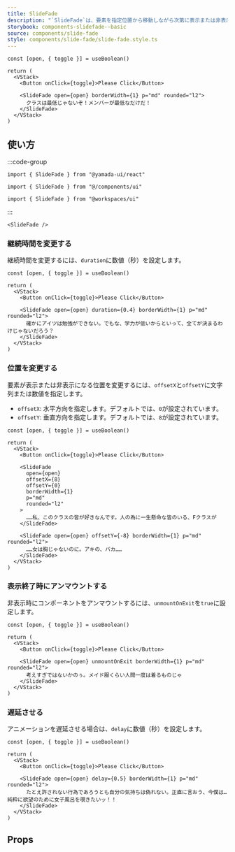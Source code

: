 ```yaml
---
title: SlideFade
description: "`SlideFade`は、要素を指定位置から移動しながら次第に表示または非表示にするコンポーネントです。"
storybook: components-slidefade--basic
source: components/slide-fade
style: components/slide-fade/slide-fade.style.ts
---
```


```tsx preview functional client
const [open, { toggle }] = useBoolean()

return (
  <VStack>
    <Button onClick={toggle}>Please Click</Button>

    <SlideFade open={open} borderWidth={1} p="md" rounded="l2">
      クラスは最低じゃないぞ！メンバーが最低なだけだ！
    </SlideFade>
  </VStack>
)
```

## 使い方

:::code-group

```tsx [package]
import { SlideFade } from "@yamada-ui/react"
```

```tsx [alias]
import { SlideFade } from "@/components/ui"
```

```tsx [monorepo]
import { SlideFade } from "@workspaces/ui"
```

:::

```tsx
<SlideFade />
```

### 継続時間を変更する

継続時間を変更するには、`duration`に数値（秒）を設定します。

```tsx preview functional client
const [open, { toggle }] = useBoolean()

return (
  <VStack>
    <Button onClick={toggle}>Please Click</Button>

    <SlideFade open={open} duration={0.4} borderWidth={1} p="md" rounded="l2">
      確かにアイツは勉強ができない。でもな、学力が低いからといって、全てが決まるわけじゃないだろう？
    </SlideFade>
  </VStack>
)
```

### 位置を変更する

要素が表示または非表示になる位置を変更するには、`offsetX`と`offsetY`に文字列または数値を指定します。

- `offsetX`: 水平方向を指定します。デフォルトでは、`0`が設定されています。
- `offsetY`: 垂直方向を指定します。デフォルトでは、`8`が設定されています。

```tsx preview functional client
const [open, { toggle }] = useBoolean()

return (
  <VStack>
    <Button onClick={toggle}>Please Click</Button>

    <SlideFade
      open={open}
      offsetX={8}
      offsetY={0}
      borderWidth={1}
      p="md"
      rounded="l2"
    >
      ……私、このクラスの皆が好きなんです。人の為に一生懸命な皆のいる、Fクラスが
    </SlideFade>

    <SlideFade open={open} offsetY={-8} borderWidth={1} p="md" rounded="l2">
      ……女は胸じゃないのに。アキの、バカ……
    </SlideFade>
  </VStack>
)
```

### 表示終了時にアンマウントする

非表示時にコンポーネントをアンマウントするには、`unmountOnExit`を`true`に設定します。

```tsx preview functional client
const [open, { toggle }] = useBoolean()

return (
  <VStack>
    <Button onClick={toggle}>Please Click</Button>

    <SlideFade open={open} unmountOnExit borderWidth={1} p="md" rounded="l2">
      考えすぎではないかのぅ。メイド服くらい人間一度は着るものじゃ
    </SlideFade>
  </VStack>
)
```

### 遅延させる

アニメーションを遅延させる場合は、`delay`に数値（秒）を設定します。

```tsx preview functional client
const [open, { toggle }] = useBoolean()

return (
  <VStack>
    <Button onClick={toggle}>Please Click</Button>

    <SlideFade open={open} delay={0.5} borderWidth={1} p="md" rounded="l2">
      たとえ許されない行為であろうとも自分の気持ちは偽れない。正直に言おう、今僕は…純粋に欲望のために女子風呂を覗きたいッ！！
    </SlideFade>
  </VStack>
)
```

## Props

<PropsTable name="slide-fade" />
